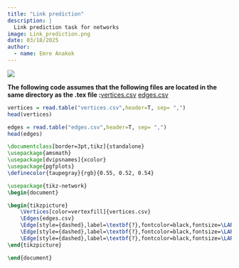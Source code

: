 ---
title: "Link prediction"
description: | 
  Link prediction task for networks
image: Link_prediction.png
date: 03/18/2025
author:
  - name: Emre Anakok 
---

![](Node_classification.png)

**The following code assumes that the following files are located in the same directory as the .tex file :**<a href="vertices.csv" download="vertices.csv">vertices.csv</a> <a href="edges.csv" download="edges.csv">edges.csv</a>

```{r}
vertices = read.table("vertices.csv",header=T, sep= ",")
head(vertices)
```

```{r}
edges = read.table("edges.csv",header=T, sep= ",")
head(edges)
```

``` tex
\documentclass[border=3pt,tikz]{standalone}
\usepackage{amsmath}
\usepackage[dvipsnames]{xcolor}
\usepackage{pgfplots}
\definecolor{taupegray}{rgb}{0.55, 0.52, 0.54}

\usepackage{tikz-network}
\begin{document}

\begin{tikzpicture}
    \Vertices[color=vertexfill]{vertices.csv}
    \Edges{edges.csv}
    \Edge[style={dashed},label=\textbf{?},fontcolor=black,fontsize=\LARGE](13)(10)
    \Edge[style={dashed},label=\textbf{?},fontcolor=black,fontsize=\LARGE](20)(21)
    \Edge[style={dashed},label=\textbf{?},fontcolor=black,fontsize=\LARGE](17)(13)
\end{tikzpicture}

\end{document}
```
